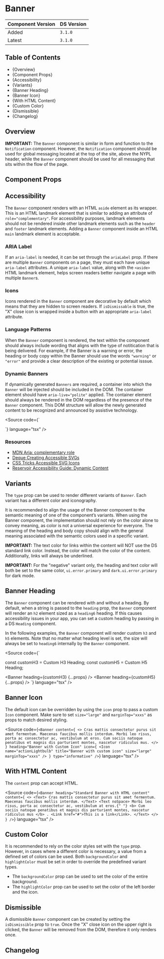 

<Meta of={BannerStories} />

# Banner

| Component Version | DS Version |
| ----------------- | ---------- |
| Added             | `3.1.0`    |
| Latest            | `3.1.0`    |

## Table of Contents

- {<Link href="#overiew" target="_self">Overview</Link>}
- {<Link href="#component-props" target="_self">Component Props</Link>}
- {<Link href="#accessibility" target="_self">Accessibility</Link>}
- {<Link href="#variants" target="_self">Variants</Link>}
- {<Link href="#banner-heading" target="_self">Banner Heading</Link>}
- {<Link href="#banner-icon" target="_self">Banner Icon</Link>}
- {<Link href="#with-html-content" target="_self">With HTML Content</Link>}
- {<Link href="#custom-color" target="_self">Custom Color</Link>}
- {<Link href="#dismissible" target="_self">Dismissible</Link>}
- {<Link href="#changelog" target="_self">Changelog</Link>}

## Overview

<Description of={BannerStories} />

**IMPORTANT:** The `Banner` component is similar in form and function to the
`Notification` component. However, the `Notification` component should be used
for global messaging located at the top of the site, above the NYPL header,
while the `Banner` component should be used for all messaging that sits within
the flow of the page.

## Component Props

<Canvas of={BannerStories.WithControls} />

<ArgTypes of={BannerStories.WithControls} />

## Accessibility

The `Banner` component renders with an HTML `aside` element as its
wrapper. This is an HTML landmark element that is similar to adding an attribute
of `role="complementary"`. For accessibility purposes, landmark elements should
not be rendered inside other landmark elements such as the `header` and `footer`
landmark elements. Adding a `Banner` component inside an HTML `main`
landmark element is acceptable.

### ARIA Label

If an `aria-label` is needed, it can be set through the `ariaLabel` prop. If
there are multiple `Banner` components on a page, they must each have unique
`aria-label` attributes. A unique `aria-label` value, along with the
`<aside>` HTML landmark element, helps screen readers better navigate a page
with multiple `Banner`s.

### Icons

Icons rendered in the `Banner` component are decorative by default which
means that they are hidden to screen readers. If `isDismissable` is true, the
"X" close icon is wrapped inside a button with an appropriate `aria-label`
attribute.

### Language Patterns

When the `Banner` component is rendered, the text within the component
should always include wording that aligns with the type of notitication that is
being delivered. For example, if the Banner is a warning or error, the
heading or body copy within the Banner should use the words `"warning"` or
`"error"` and provide a clear description of the existing or potential isssue.

### Dynamic Banners

If dynamically generated `Banners` are required, a container into which the
`Banner` will be injected should be included in the DOM. The container
element should have `aria-live="polite"` applied. The container element should
always be rendered in the DOM regardless of the presence of the `Banner`
component. This DOM structure will allow the newly generated content to be
recognized and announced by assistive technology.

<Source
  code={`
<div aria-live="polite">
  <Banner {...props} />
</div>
`}
  language="tsx"
/>

### Resources

- [MDN Aria: complementary role](https://developer.mozilla.org/en-US/docs/Web/Accessibility/ARIA/Roles/complementary_role)
- [Deque Creating Accessible SVGs](https://www.deque.com/blog/creating-accessible-svgs/)
- [CSS Tricks Accessible SVG Icons](https://css-tricks.com/accessible-svg-icons/)
- [Reservoir Accessibility Guide: Dynamic Content](..?path=/docs/accessibility-guide-dynamic-content--docs)

## Variants

The `type` prop can be used to render different variants of `Banner`. Each
variant has a different color and iconography.

It is recommended to align the usage of the Banner component to the semantic
meaning of one of the component’s variants. When using the Banner component,
the implementation should not rely on the color alone to convey meaning, as
color is not a universal experience for everyone. The meaning of the heading
and body copy should align with the general meaning associated with the semantic
colors used in a specific variant.

**IMPORTANT:** The text color for links within the content will NOT use the
DS standard link color. Instead, the color will match the color of the content.
Additionally, links will always be underlined.

**IMPORTANT:** For the "negative" variant only, the heading and text color will
both be set to the same color, `ui.error.primary` and `dark.ui.error.primary`
for dark mode.

<Canvas of={BannerStories.TypeVariants} />

## Banner Heading

The `Banner` component can be rendered with and without a heading. By
default, when a string is passed to the `heading` prop, the
`Banner` component will render an `h2` element sized as a `heading6`
heading. If this causes accessibility issues in your app, you can set a custom
heading by passing in a DS `Heading` component.

In the following examples, the `Banner` component will render custom `h3`
and `h5` elements. Note that no matter what heading level is set, the size will
always be set to `heading6` internally by the `Banner` component.

<Source
  code={`

const customH3 = <Heading level="h3">Custom H3 Heading</Heading>;
const customH5 = <Heading level="h5">Custom H5 Heading</Heading>;

<Banner heading={customH3} {...props} />
<Banner heading={customH5} {...props} />
`} language="tsx" />

<Canvas of={BannerStories.BannerHeading} />

## Banner Icon

The default icon can be overridden by using the `icon` prop to pass a
custom `Icon` component. Make sure to set `size="large"` and `marginTop="xxxs"`
as props to match desired styling.

<Source
  code={`
<Banner
  content={
    <>
      Cras mattis consectetur purus sit amet fermentum. Maecenas faucibus
      mollis interdum. Morbi leo risus, porta ac consectetur ac,
      vestibulum at eros. Cum sociis natoque penatibus et magnis dis
      parturient montes, nascetur ridiculus mus.
    </>
  }
  heading="Banner with Custom Icon"
  icon={
    <Icon
      name="actionLightbulb"
      title="Banner with custom icon"
      size="large"
      marginTop="xxxs"
    />
  }
  type="informative"
/>
`}
  language="tsx"
/>

<Canvas of={BannerStories.CustomBannerIcon} />

## With HTML Content

The `content` prop can accept HTML.

<Source
  code={`
<Banner
  heading="Standard Banner with HTML content"
  content={
    <>
      <Text>
        Cras mattis consectetur purus sit amet fermentum. Maecenas
        faucibus mollis interdum.
      </Text>
      <Text noSpace>
        Morbi leo risus, porta ac consectetur ac, vestibulum at eros.{" "}
        <b>
          Cum sociis natoque penatibus et magnis dis parturient montes,
          nascetur ridiculus mus
        </b>
        . <Link href="#">This is a link</Link>.
      </Text>
    </>
  }
/>
`}
  language="tsx"
/>

<Canvas of={BannerStories.HTMLContent} />

## Custom Color

It is recommended to rely on the color styles set with the `type` prop.
However, in cases where a different color is necessary, a value from a defined
set of colors can be used. Both `backgroundColor` and `highlightColor` must be
set in order to override the predefined variant types.

- The `backgroundColor` prop can be used to set the color of the entire
  background.
- The `highlightColor` prop can be used to set the color of the left border
  and the icon.

<Canvas of={BannerStories.CustomColors} />

## Dismissible

A dismissible `Banner` component can be created by setting the
`isDismissible` prop to `true`. Once the "X" close icon on the upper right is
clicked, the `Banner` will be removed from the DOM, therefore it only
renders once.

<Canvas of={BannerStories.Dismissible} />

## Changelog

<ComponentChangelogTable changelogData={changelogData} />
